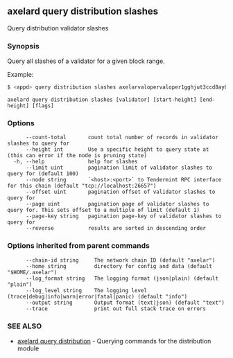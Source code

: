 ## axelard query distribution slashes

Query distribution validator slashes

### Synopsis

Query all slashes of a validator for a given block range.

Example:

```bash
$ <appd> query distribution slashes axelarvalopervaloper1gghjut3ccd8ay0zduzj64hwre2fxs9ldmqhffj 0 100
```

```
axelard query distribution slashes [validator] [start-height] [end-height] [flags]
```

### Options

```
      --count-total       count total number of records in validator slashes to query for
      --height int        Use a specific height to query state at (this can error if the node is pruning state)
  -h, --help              help for slashes
      --limit uint        pagination limit of validator slashes to query for (default 100)
      --node string       `<host>:<port>` to Tendermint RPC interface for this chain (default "tcp://localhost:26657")
      --offset uint       pagination offset of validator slashes to query for
      --page uint         pagination page of validator slashes to query for. This sets offset to a multiple of limit (default 1)
      --page-key string   pagination page-key of validator slashes to query for
      --reverse           results are sorted in descending order
```

### Options inherited from parent commands

```
      --chain-id string     The network chain ID (default "axelar")
      --home string         directory for config and data (default "$HOME/.axelar")
      --log_format string   The logging format (json|plain) (default "plain")
      --log_level string    The logging level (trace|debug|info|warn|error|fatal|panic) (default "info")
      --output string       Output format (text|json) (default "text")
      --trace               print out full stack trace on errors
```

### SEE ALSO

- [axelard query distribution](/cli-docs/v0_31_3/axelard_query_distribution) - Querying commands for the distribution module
